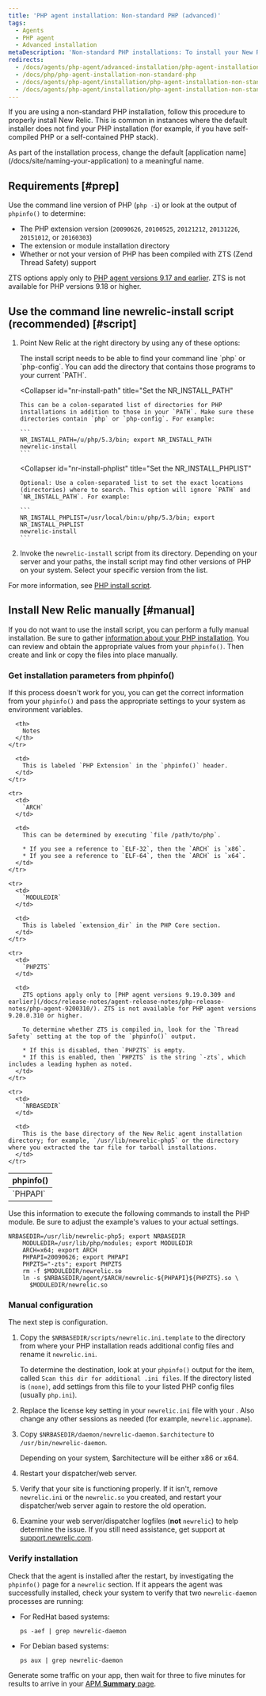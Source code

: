 ```yaml
---
title: 'PHP agent installation: Non-standard PHP (advanced)'
tags:
  - Agents
  - PHP agent
  - Advanced installation
metaDescription: 'Non-standard PHP installations: To install your New Relic PHP agent with the newrelic-install script, or to install manually, start here.'
redirects:
  - /docs/agents/php-agent/advanced-installation/php-agent-installation-non-standard-php-advanced
  - /docs/php/php-agent-installation-non-standard-php
  - /docs/agents/php-agent/installation/php-agent-installation-non-standard-php
  - /docs/agents/php-agent/installation/php-agent-installation-non-standard-php-advanced
---
```


If you are using a non-standard PHP installation, follow this procedure to properly install New Relic. This is common in instances where the default installer does not find your PHP installation (for example, if you have self-compiled PHP or a self-contained PHP stack).

<Callout variant="important">
  As part of the installation process, change the default [application name](/docs/site/naming-your-application) to a meaningful name.
</Callout>

## Requirements [#prep]

Use the command line version of PHP (`php -i`) or look at the output of `phpinfo()` to determine:

* The PHP extension version (`20090626`, `20100525`, `20121212`, `20131226`, `20151012`, or `20160303`)
* The extension or module installation directory
* Whether or not your version of PHP has been compiled with ZTS (Zend Thread Safety) support

ZTS options apply only to [PHP agent versions 9.17 and earlier](/docs/release-notes/agent-release-notes/php-release-notes/php-agent-9170300/). ZTS is not available for PHP versions 9.18 or higher.

## Use the command line newrelic-install script (recommended) [#script]

1. Point New Relic at the right directory by using any of these options:

   <CollapserGroup>
     <Collapser
       id="add-php-to-path"
       title="Add your PHP location to your PATH"
     >
       The install script needs to be able to find your command line `php` or `php-config`. You can add the directory that contains those programs to your current `PATH`.
     </Collapser>

     <Collapser
       id="nr-install-path"
       title="Set the NR_INSTALL_PATH"
     >
       This can be a colon-separated list of directories for PHP installations in addition to those in your `PATH`. Make sure these directories contain `php` or `php-config`. For example:

       ```
       NR_INSTALL_PATH=/u/php/5.3/bin; export NR_INSTALL_PATH
       newrelic-install
       ```
     </Collapser>

     <Collapser
       id="nr-install-phplist"
       title="Set the NR_INSTALL_PHPLIST"
     >
       Optional: Use a colon-separated list to set the exact locations (directories) where to search. This option will ignore `PATH` and `NR_INSTALL_PATH`. For example:

       ```
       NR_INSTALL_PHPLIST=/usr/local/bin:u/php/5.3/bin; export NR_INSTALL_PHPLIST
       newrelic-install
       ```
     </Collapser>
   </CollapserGroup>
2. Invoke the `newrelic-install` script from its directory. Depending on your server and your paths, the install script may find other versions of PHP on your system. Select your specific version from the list.

For more information, see [PHP install script](/docs/agents/php-agent/installation/newrelic-install-script).

## Install New Relic manually [#manual]

If you do not want to use the install script, you can perform a fully manual installation. Be sure to gather [information about your PHP installation](/docs/agents/php-agent/advanced-installation/php-agent-installation-non-standard-php-advanced/#prep). You can review and obtain the appropriate values from your `phpinfo()`. Then create and link or copy the files into place manually.

### Get installation parameters from phpinfo()

If this process doesn't work for you, you can get the correct information from your `phpinfo()` and pass the appropriate settings to your system as environment variables.

<table>
  <thead>
    <tr>
      <th width={125}>
        phpinfo()
      </th>

      <th>
        Notes
      </th>
    </tr>
  </thead>

  <tbody>
    <tr>
      <td>
        `PHPAPI`
      </td>

      <td>
        This is labeled `PHP Extension` in the `phpinfo()` header.
      </td>
    </tr>

    <tr>
      <td>
        `ARCH`
      </td>

      <td>
        This can be determined by executing `file /path/to/php`.

        * If you see a reference to `ELF-32`, then the `ARCH` is `x86`.
        * If you see a reference to `ELF-64`, then the `ARCH` is `x64`.
      </td>
    </tr>

    <tr>
      <td>
        `MODULEDIR`
      </td>

      <td>
        This is labeled `extension_dir` in the PHP Core section.
      </td>
    </tr>

    <tr>
      <td>
        `PHPZTS`
      </td>

      <td>
        ZTS options apply only to [PHP agent versions 9.19.0.309 and earlier](/docs/release-notes/agent-release-notes/php-release-notes/php-agent-9200310/). ZTS is not available for PHP agent versions 9.20.0.310 or higher.

        To determine whether ZTS is compiled in, look for the `Thread Safety` setting at the top of the `phpinfo()` output.

        * If this is disabled, then `PHPZTS` is empty.
        * If this is enabled, then `PHPZTS` is the string `-zts`, which includes a leading hyphen as noted.
      </td>
    </tr>

    <tr>
      <td>
        `NRBASEDIR`
      </td>

      <td>
        This is the base directory of the New Relic agent installation directory; for example, `/usr/lib/newrelic-php5` or the directory where you extracted the tar file for tarball installations.
      </td>
    </tr>
  </tbody>
</table>

Use this information to execute the following commands to install the PHP module. Be sure to adjust the example's values to your actual settings.

```
NRBASEDIR=/usr/lib/newrelic-php5; export NRBASEDIR
    MODULEDIR=/usr/lib/php/modules; export MODULEDIR
    ARCH=x64; export ARCH
    PHPAPI=20090626; export PHPAPI
    PHPZTS="-zts"; export PHPZTS
    rm -f $MODULEDIR/newrelic.so
    ln -s $NRBASEDIR/agent/$ARCH/newrelic-${PHPAPI}${PHPZTS}.so \
      $MODULEDIR/newrelic.so
```

### Manual configuration

The next step is configuration.

1. Copy the `$NRBASEDIR/scripts/newrelic.ini.template` to the directory from where your PHP installation reads additional config files and rename it `newrelic.ini`.

   To determine the destination, look at your `phpinfo()` output for the item, called `Scan this dir for additional .ini files`. If the directory listed is `(none)`, add settings from this file to your listed PHP config files (usually `php.ini`).
2. Replace the license key setting in your `newrelic.ini` file with your <LicenseKey/>. Also change any other sessions as needed (for example, `newrelic.appname`).
3. Copy `$NRBASEDIR/daemon/newrelic-daemon.$architecture` to `/usr/bin/newrelic-daemon`.

   Depending on your system, $architecture will be either x86 or x64.
4. Restart your dispatcher/web server.
5. Verify that your site is functioning properly. If it isn't, remove `newrelic.ini` or the `newrelic.so` you created, and restart your dispatcher/web server again to restore the old operation.
6. Examine your web server/dispatcher logfiles (**not** `newrelic`) to help determine the issue. If you still need assistance, get support at [support.newrelic.com](https://support.newrelic.com).

### Verify installation

Check that the agent is installed after the restart, by investigating the `phpinfo()` page for a `newrelic` section. If it appears the agent was successfully installed, check your system to verify that two `newrelic-daemon` processes are running:

* For RedHat based systems:

  ```
  ps -aef | grep newrelic-daemon
  ```
* For Debian based systems:

  ```
  ps aux | grep newrelic-daemon
  ```

Generate some traffic on your app, then wait for three to five minutes for results to arrive in your [APM **Summary** page](/docs/apm/apm-ui-pages/monitoring/apm-summary-page-view-transaction-apdex-usage-data/).

<InstallFeedback />
